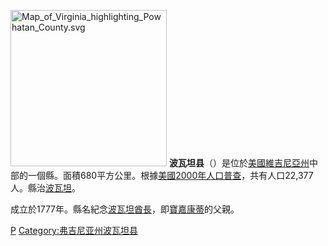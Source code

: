 {{noteTA
|T=zh-hans:波瓦坦县 (弗吉尼亚州);zh-hk:克萊縣 (維珍尼亞州);zh-tw:克萊郡 (維吉尼亞州);
|1=zh-hans:县;zh-hk:縣;zh-tw:郡;
}}
[[File:Map_of_Virginia_highlighting_Powhatan_County.svg|250px]]
'''波瓦坦县'''（{{lang-en|Powhatan County}}）是位於[[美國|美國]][[維吉尼亞州|維吉尼亞州]]中部的一個縣。面積680平方公里。根據[[美國2000年人口普查|美國2000年人口普查]]，共有人口22,377人。縣治[[波瓦坦_(維吉尼亞州)|波瓦坦]]。

成立於1777年。縣名紀念[[波瓦坦酋長|波瓦坦酋長]]，即[[寶嘉康蒂|寶嘉康蒂]]的父親。
{{弗吉尼亚州}}
{{Virginia-stub}}
[[Category:維吉尼亞州縣|P]]
[[Category:弗吉尼亚州波瓦坦县|Category:弗吉尼亚州波瓦坦县]]